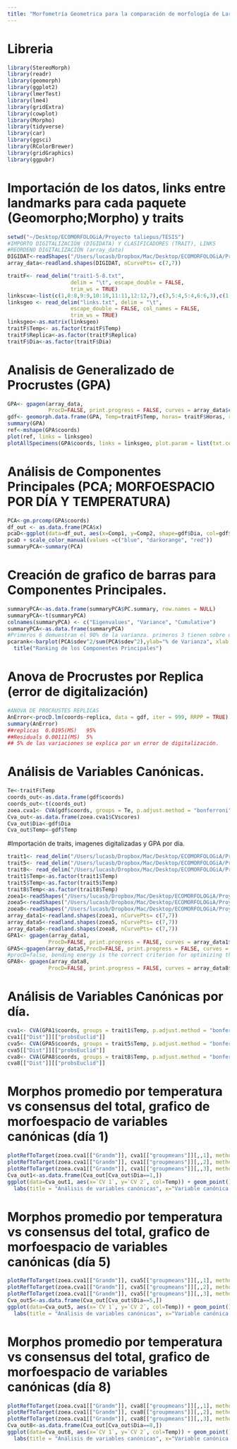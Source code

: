 ```yaml
---
title: "Morfometría Geometrica para la comparación de morfología de Larvas zoea 1 de Taliepus dentatus bajo 3 temperaturas distintas"
---
```



# Libreria 
```r
library(StereoMorph)
library(readr)
library(geomorph)
library(ggplot2)
library(lmerTest)
library(lme4)
library(gridExtra)
library(cowplot)
library(Morpho)
library(tidyverse)
library(car)
library(ggsci)
library(RColorBrewer)
library(gridGraphics)
library(ggpubr)
```

# Importación de los datos, links entre landmarks para cada paquete (Geomorpho;Morpho) y traits 
```r
setwd("~/Desktop/ECOMORFOLOGiA/Proyecto taliepus/TESIS")
#IMPORTO DIGITALIZACIÓN (DIGIDATA) Y CLASIFICADORES (TRAIT), LINKS
#REORDENO DIGITALIZACIÓN (array_data)
DIGIDAT<-readShapes("/Users/lucasb/Dropbox/Mac/Desktop/ECOMORFOLOGiA/Proyecto taliepus/TESIS/zoea1-5-8")
array_data<-readland.shapes(DIGIDAT, nCurvePts= c(7,7))

traitF<- read_delim("trait1-5-8.txt", 
                    delim = "\t", escape_double = FALSE, 
                    trim_ws = TRUE)
linkscva<-list(c(1,8:8,9:9,10:10,11:11,12:12,7),c(3,5:4,5:4,6:6,3),c(1,13:13,14:14,15:15,16:16,17:17,2))
linksgeo <- read_delim("links.txt", delim = "\t", 
                    escape_double = FALSE, col_names = FALSE, 
                    trim_ws = TRUE)
linksgeo<-as.matrix(linksgeo)
traitF$Temp<- as.factor(traitF$Temp)
traitF$Replica<-as.factor(traitF$Replica)
traitF$Dia<-as.factor(traitF$Dia)
```

# Analisis de Generalizado de Procrustes (GPA)
```r
GPA<- gpagen(array_data,
             ProcD=FALSE, print.progress = FALSE, curves = array_data$curves) #procD=false, bending energy is the correct criterion for optimizing the positions of semilandmarks
gdf<- geomorph.data.frame(GPA, Temp=traitF$Temp, horas= traitF$Horas, replica=traitF$Replica, Dia=traitF$Dia)
summary(GPA)
ref<-mshape(GPA$coords)
plot(ref, links = linksgeo)
plotAllSpecimens(GPA$coords, links = linksgeo, plot.param = list(txt.cex = 1.5, txt.col = "#D53E4F", pt.bg = "#BDBDBD", link.col = "black", mean.bg = "black")) + title("alligned specimens")
```
# Análisis de Componentes Principales (PCA; MORFOESPACIO POR DÍA Y TEMPERATURA)
```r
PCA<-gm.prcomp(GPA$coords)
df_out <- as.data.frame(PCA$x)
pcaD<-ggplot(data=df_out, aes(x=Comp1, y=Comp2, shape=gdf$Dia, col=gdf$Temp)) + geom_point(size=3) + theme_light() + labs(x="PC1=32%", y="PC2=20%", shape="Día", col="Temperatura", title = "Análisis de Componentes principales")
pcaD + scale_color_manual(values =c("blue", "darkorange", "red"))
summaryPCA<-summary(PCA)
```
# Creación de grafico de barras para Componentes Principales. 
```r
summaryPCA<-as.data.frame(summaryPCA$PC.summary, row.names = NULL)
summaryPCA<-t(summaryPCA)
colnames(summaryPCA) <- c("Eigenvalues", "Variance", "Cumulative")
summaryPCA<-as.data.frame(summaryPCA)
#Primeros 6 demuestran el 90% de la varianza. primeros 3 tienen sobre un 10%.
pcarank<-barplot(PCA$sdev^2/sum(PCA$sdev^2),ylab="% de Varianza", xlab = "Componentes principales", names=1:33) +
  title("Ranking de los Componentes Principales") 
```
# Anova de Procrustes por Replica (error de digitalización)
```r
#ANOVA DE PROCRUSTES REPLICAS
AnError<-procD.lm(coords~replica, data = gdf, iter = 999, RRPP = TRUE)
summary(AnError)
##replicas  0.0195(MS)	 95%
##Residuals 0.00111(MS)	 5%
## 5% de las variaciones se explica por un error de digitalización. 
```
# Análisis de Variables Canónicas. 
```r
Te<-traitF$Temp
coords_out<-as.data.frame(gdf$coords)
coords_out<-t(coords_out)
zoea.cva1<- CVA(gdf$coords, groups = Te, p.adjust.method = "bonferroni", rounds = 1000, robust = "classical")
Cva_out<-as.data.frame(zoea.cva1$CVscores)
Cva_out$Dia<-gdf$Dia
Cva_out$Temp<-gdf$Temp
```
#Importación de traits, imagenes digitalizadas y GPA por día. 
```r
trait1<- read_delim("/Users/lucasb/Dropbox/Mac/Desktop/ECOMORFOLOGiA/Proyecto taliepus/TESIS/trait1.txt", show_col_types = FALSE)
trait5<- read_delim("/Users/lucasb/Dropbox/Mac/Desktop/ECOMORFOLOGiA/Proyecto taliepus/TESIS/trait5.txt", show_col_types = FALSE)
trait8<- read_delim("/Users/lucasb/Dropbox/Mac/Desktop/ECOMORFOLOGiA/Proyecto taliepus/TESIS/trait8.txt", show_col_types = FALSE)
trait1$Temp<-as.factor(trait1$Temp)
trait5$Temp<-as.factor(trait5$Temp)
trait8$Temp<-as.factor(trait8$Temp)
zoea1<-readShapes("/Users/lucasb/Dropbox/Mac/Desktop/ECOMORFOLOGiA/Proyecto taliepus/TESIS/zoea1")
zoea5<-readShapes("/Users/lucasb/Dropbox/Mac/Desktop/ECOMORFOLOGiA/Proyecto taliepus/TESIS/zoea5")
zoea8<-readShapes("/Users/lucasb/Dropbox/Mac/Desktop/ECOMORFOLOGiA/Proyecto taliepus/TESIS/zoea8")
array_data1<-readland.shapes(zoea1, nCurvePts= c(7,7))
array_data5<-readland.shapes(zoea5, nCurvePts= c(7,7))
array_data8<-readland.shapes(zoea8, nCurvePts= c(7,7))
GPA1<- gpagen(array_data1,
             ProcD=FALSE, print.progress = FALSE, curves = array_data1$curves) #procD=false, bending energy is the correct criterion for optimizing the positions of semilandmarks
GPA5<-gpagen(array_data5,ProcD=FALSE, print.progress = FALSE, curves = array_data5$curves) 
#procD=false, bending energy is the correct criterion for optimizing the positions of semilandmarks
GPA8<- gpagen(array_data8,
             ProcD=FALSE, print.progress = FALSE, curves = array_data8$curves) #procD=false, bending energy is the correct criterion for optimizing the positions of semilandmarks
```

# Análisis de Variables Canónicas por día. 
```r
cva1<- CVA(GPA1$coords, groups = trait1$Temp, p.adjust.method = "bonferroni", rounds = 1000, robust = "classical")
cva1[["Dist"]][["probsEuclid"]]
cva5<- CVA(GPA5$coords, groups = trait5$Temp, p.adjust.method = "bonferroni", rounds = 1000, robust = "classical")
cva5[["Dist"]][["probsEuclid"]]
cva8<- CVA(GPA8$coords, groups = trait8$Temp, p.adjust.method = "bonferroni", rounds = 1000, robust = "classical")
cva8[["Dist"]][["probsEuclid"]]
```
# Morphos promedio por temperatura vs consensus del total, grafico de morfoespacio de variables canónicas (día 1)
```r
plotRefToTarget(zoea.cva1[["Grandm"]], cva1[["groupmeans"]][,,1], method ="points", links = linksgeo, axes = TRUE, label = TRUE, gridPars = gridPar(tar.pt.bg = "blue", tar.link.col="blue",tar.link.lwd=2, link.col = "grey", pt.bg = "grey", link.lwd = 2, pt.size = 1, tar.pt.size = 1.5))
plotRefToTarget(zoea.cva1[["Grandm"]], cva1[["groupmeans"]][,,2], method ="points", links = linksgeo, axes = TRUE, label = TRUE, gridPars = gridPar(tar.pt.bg = "darkorange", tar.link.col="darkorange",tar.link.lwd=2, link.col = "grey", pt.bg = "grey", link.lwd = 2, pt.size = 1, tar.pt.size = 1.5))
plotRefToTarget(zoea.cva1[["Grandm"]], cva1[["groupmeans"]][,,3], method ="points", links = linksgeo, axes = TRUE, label = TRUE, gridPars = gridPar(tar.pt.bg = "red", tar.link.col="red",tar.link.lwd=2, link.col = "grey", pt.bg = "grey", link.lwd = 2, pt.size = 1, tar.pt.size = 1.5))
Cva_out1<-as.data.frame(Cva_out[Cva_out$Dia==1,])
ggplot(data=Cva_out1, aes(x=`CV 1`, y=`CV 2`, col=Temp)) + geom_point() + stat_ellipse(level = 0.7) + coord_fixed() +
  labs(title = "Análisis de variables canónicas", x="Variable canónica 1 (76.4%)", y= "Variable canónica 2 (23.6%)", col= "Temperatura", subtitle = "Día 1") + theme_classic() + scale_color_manual(values =c("blue", "darkorange", "red"), labels=c("12°C","15°C","17°C"))

```
# Morphos promedio por temperatura vs consensus del total, grafico de morfoespacio de variables canónicas (día 5)
```r
plotRefToTarget(zoea.cva1[["Grandm"]], cva5[["groupmeans"]][,,1], method ="points", links = linksgeo, label = TRUE, gridPars = gridPar(tar.pt.bg = "blue", tar.link.col="blue",tar.link.lwd=2, link.col = "grey", pt.bg = "grey", link.lwd = 2, pt.size = 1, tar.pt.size = 1.5))
plotRefToTarget(zoea.cva1[["Grandm"]], cva5[["groupmeans"]][,,2], method ="points", links = linksgeo, label = TRUE, gridPars = gridPar(tar.pt.bg = "darkorange", tar.link.col="darkorange",tar.link.lwd=2, link.col = "grey", pt.bg = "grey", link.lwd = 2, pt.size = 1, tar.pt.size = 1.5))
plotRefToTarget(zoea.cva1[["Grandm"]], cva5[["groupmeans"]][,,3], method ="points", links = linksgeo, label = TRUE, gridPars = gridPar(tar.pt.bg = "red", tar.link.col="red",tar.link.lwd=2, link.col = "grey", pt.bg = "grey", link.lwd = 2, pt.size = 1, tar.pt.size = 1.5))
Cva_out5<-as.data.frame(Cva_out[Cva_out$Dia==5,])
ggplot(data=Cva_out5, aes(x=`CV 1`, y=`CV 2`, col=Temp)) + geom_point() + stat_ellipse(level = 0.70) + coord_fixed() +
  labs(title = "Análisis de variables canónicas", x="Variable canónica 1 (77.4%)", y= "Variable canónica 2 (22.6%)", col= "Temperatura", subtitle = "Día 5") + theme_classic() + scale_color_manual(values =c("blue", "darkorange", "red"), labels=c("12°C","15°C","17°C"))

```

# Morphos promedio por temperatura vs consensus del total, grafico de morfoespacio de variables canónicas (día 8)
```r
plotRefToTarget(zoea.cva1[["Grandm"]], cva8[["groupmeans"]][,,1], method ="points", links = linksgeo, label = TRUE, gridPars = gridPar(tar.pt.bg = "blue", tar.link.col="blue",tar.link.lwd=2, link.col = "grey", pt.bg = "grey", link.lwd = 2, pt.size = 1, tar.pt.size = 1.5))
plotRefToTarget(zoea.cva1[["Grandm"]], cva8[["groupmeans"]][,,2], method ="points", links = linksgeo, label = TRUE, gridPars = gridPar(tar.pt.bg = "darkorange", tar.link.col="darkorange",tar.link.lwd=2, link.col = "grey", pt.bg = "grey", link.lwd = 2, pt.size = 1, tar.pt.size = 1.5))
plotRefToTarget(zoea.cva1[["Grandm"]], cva8[["groupmeans"]][,,3], method ="points", links = linksgeo, label = TRUE, gridPars = gridPar(tar.pt.bg = "red", tar.link.col="red",tar.link.lwd=2, link.col = "grey", pt.bg = "grey", link.lwd = 2, pt.size = 1, tar.pt.size = 1.5))
Cva_out8<-as.data.frame(Cva_out[Cva_out$Dia==8,])
ggplot(data=Cva_out8, aes(x=`CV 1`, y=`CV 2`, col=Temp)) + geom_point() + stat_ellipse(level = 0.8) + coord_fixed() +
  labs(title = "Análisis de variables canónicas", x="Variable canónica 1 (79.1%)", y= "Variable canónica 2 (20.9%)", col= "Temperatura", subtitle = "Día 8") + theme_classic() + scale_color_manual(values =c("blue", "darkorange", "red"), labels=c("12°C","15°C","17°C"))

```

